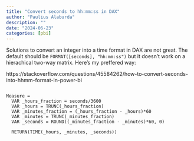 ```yaml
---
title: "Convert seconds to hh:mm:ss in DAX"
author: "Paulius Alaburda"
description: ""
date: "2024-06-23"
categories: [pbi]
---
```


Solutions to convert an integer into a time format in DAX are not great. The default should be `FORMAT([seconds], "hh:mm:ss")` but it doesn't work on a hierachical two-way matrix. Here's my preffered way:

https://stackoverflow.com/questions/45584262/how-to-convert-seconds-into-hhmm-format-in-power-bi

```

Measure = 
  VAR _hours_fraction = seconds/3600
  VAR _hours = TRUNC(_hours_fraction)
  VAR _minutes_fraction = (_hours_fraction - _hours)*60
  VAR _minutes = TRUNC(_minutes_fraction)
  VAR _seconds = ROUND((_minutes_fraction - _minutes)*60, 0)

  RETURN(TIME(_hours, _minutes, _seconds))

```

